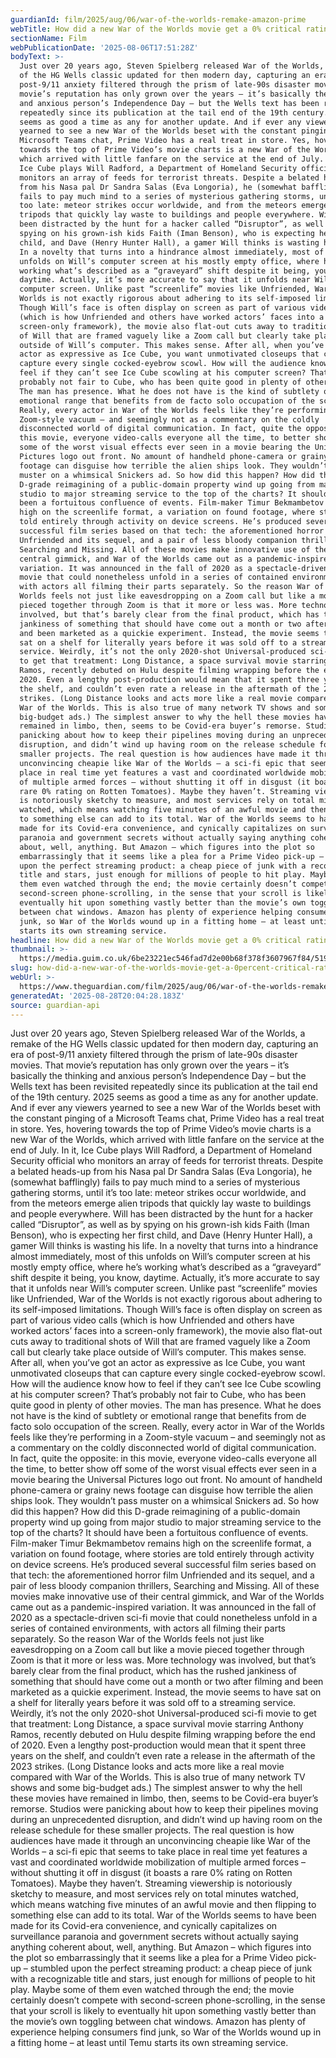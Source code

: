 ```yaml
---
guardianId: film/2025/aug/06/war-of-the-worlds-remake-amazon-prime
webTitle: How did a new War of the Worlds movie get a 0% critical rating?
sectionName: Film
webPublicationDate: '2025-08-06T17:51:28Z'
bodyText: >-
  Just over 20 years ago, Steven Spielberg released War of the Worlds, a remake
  of the HG Wells classic updated for then modern day, capturing an era of
  post-9/11 anxiety filtered through the prism of late-90s disaster movies. That
  movie’s reputation has only grown over the years – it’s basically the thinking
  and anxious person’s Independence Day – but the Wells text has been revisited
  repeatedly since its publication at the tail end of the 19th century. 2025
  seems as good a time as any for another update. And if ever any viewers
  yearned to see a new War of the Worlds beset with the constant pinging of a
  Microsoft Teams chat, Prime Video has a real treat in store. Yes, hovering
  towards the top of Prime Video’s movie charts is a new War of the Worlds,
  which arrived with little fanfare on the service at the end of July. In it,
  Ice Cube plays Will Radford, a Department of Homeland Security official who
  monitors an array of feeds for terrorist threats. Despite a belated heads-up
  from his Nasa pal Dr Sandra Salas (Eva Longoria), he (somewhat bafflingly)
  fails to pay much mind to a series of mysterious gathering storms, until it’s
  too late: meteor strikes occur worldwide, and from the meteors emerge alien
  tripods that quickly lay waste to buildings and people everywhere. Will has
  been distracted by the hunt for a hacker called “Disruptor”, as well as by
  spying on his grown-ish kids Faith (Iman Benson), who is expecting her first
  child, and Dave (Henry Hunter Hall), a gamer Will thinks is wasting his life.
  In a novelty that turns into a hindrance almost immediately, most of this
  unfolds on Will’s computer screen at his mostly empty office, where he’s
  working what’s described as a “graveyard” shift despite it being, you know,
  daytime. Actually, it’s more accurate to say that it unfolds near Will’s
  computer screen. Unlike past “screenlife” movies like Unfriended, War of the
  Worlds is not exactly rigorous about adhering to its self-imposed limitations.
  Though Will’s face is often display on screen as part of various video calls
  (which is how Unfriended and others have worked actors’ faces into a
  screen-only framework), the movie also flat-out cuts away to traditional shots
  of Will that are framed vaguely like a Zoom call but clearly take place
  outside of Will’s computer. This makes sense. After all, when you’ve got an
  actor as expressive as Ice Cube, you want unmotivated closeups that can
  capture every single cocked-eyebrow scowl. How will the audience know how to
  feel if they can’t see Ice Cube scowling at his computer screen? That’s
  probably not fair to Cube, who has been quite good in plenty of other movies.
  The man has presence. What he does not have is the kind of subtlety or
  emotional range that benefits from de facto solo occupation of the screen.
  Really, every actor in War of the Worlds feels like they’re performing in a
  Zoom-style vacuum – and seemingly not as a commentary on the coldly
  disconnected world of digital communication. In fact, quite the opposite: in
  this movie, everyone video-calls everyone all the time, to better show off
  some of the worst visual effects ever seen in a movie bearing the Universal
  Pictures logo out front. No amount of handheld phone-camera or grainy news
  footage can disguise how terrible the alien ships look. They wouldn’t pass
  muster on a whimsical Snickers ad. So how did this happen? How did this
  D-grade reimagining of a public-domain property wind up going from major
  studio to major streaming service to the top of the charts? It should have
  been a fortuitous confluence of events. Film-maker Timur Bekmambetov remains
  high on the screenlife format, a variation on found footage, where stories are
  told entirely through activity on device screens. He’s produced several
  successful film series based on that tech: the aforementioned horror film
  Unfriended and its sequel, and a pair of less bloody companion thrillers,
  Searching and Missing. All of these movies make innovative use of their
  central gimmick, and War of the Worlds came out as a pandemic-inspired
  variation. It was announced in the fall of 2020 as a spectacle-driven sci-fi
  movie that could nonetheless unfold in a series of contained environments,
  with actors all filming their parts separately. So the reason War of the
  Worlds feels not just like eavesdropping on a Zoom call but like a movie
  pieced together through Zoom is that it more or less was. More technology was
  involved, but that’s barely clear from the final product, which has the rushed
  jankiness of something that should have come out a month or two after filming
  and been marketed as a quickie experiment. Instead, the movie seems to have
  sat on a shelf for literally years before it was sold off to a streaming
  service. Weirdly, it’s not the only 2020-shot Universal-produced sci-fi movie
  to get that treatment: Long Distance, a space survival movie starring Anthony
  Ramos, recently debuted on Hulu despite filming wrapping before the end of
  2020. Even a lengthy post-production would mean that it spent three years on
  the shelf, and couldn’t even rate a release in the aftermath of the 2023
  strikes. (Long Distance looks and acts more like a real movie compared with
  War of the Worlds. This is also true of many network TV shows and some
  big-budget ads.) The simplest answer to why the hell these movies have
  remained in limbo, then, seems to be Covid-era buyer’s remorse. Studios were
  panicking about how to keep their pipelines moving during an unprecedented
  disruption, and didn’t wind up having room on the release schedule for these
  smaller projects. The real question is how audiences have made it through an
  unconvincing cheapie like War of the Worlds – a sci-fi epic that seems to take
  place in real time yet features a vast and coordinated worldwide mobilization
  of multiple armed forces – without shutting it off in disgust (it boasts a
  rare 0% rating on Rotten Tomatoes). Maybe they haven’t. Streaming viewership
  is notoriously sketchy to measure, and most services rely on total minutes
  watched, which means watching five minutes of an awful movie and then flipping
  to something else can add to its total. War of the Worlds seems to have been
  made for its Covid-era convenience, and cynically capitalizes on surveillance
  paranoia and government secrets without actually saying anything coherent
  about, well, anything. But Amazon – which figures into the plot so
  embarrassingly that it seems like a plea for a Prime Video pick-up – stumbled
  upon the perfect streaming product: a cheap piece of junk with a recognizable
  title and stars, just enough for millions of people to hit play. Maybe some of
  them even watched through the end; the movie certainly doesn’t compete with
  second-screen phone-scrolling, in the sense that your scroll is likely to
  eventually hit upon something vastly better than the movie’s own toggling
  between chat windows. Amazon has plenty of experience helping consumers find
  junk, so War of the Worlds wound up in a fitting home – at least until Temu
  starts its own streaming service.
headline: How did a new War of the Worlds movie get a 0% critical rating?
thumbnail: >-
  https://media.guim.co.uk/6be23221ec546fad7d2e00b68f378f3607967f84/519_0_2700_2160/500.jpg
slug: how-did-a-new-war-of-the-worlds-movie-get-a-0percent-critical-rating
webUrl: >-
  https://www.theguardian.com/film/2025/aug/06/war-of-the-worlds-remake-amazon-prime
generatedAt: '2025-08-28T20:04:28.183Z'
source: guardian-api
---
```

Just over 20 years ago, Steven Spielberg released War of the Worlds, a remake of the HG Wells classic updated for then modern day, capturing an era of post-9/11 anxiety filtered through the prism of late-90s disaster movies. That movie’s reputation has only grown over the years – it’s basically the thinking and anxious person’s Independence Day – but the Wells text has been revisited repeatedly since its publication at the tail end of the 19th century. 2025 seems as good a time as any for another update. And if ever any viewers yearned to see a new War of the Worlds beset with the constant pinging of a Microsoft Teams chat, Prime Video has a real treat in store. Yes, hovering towards the top of Prime Video’s movie charts is a new War of the Worlds, which arrived with little fanfare on the service at the end of July. In it, Ice Cube plays Will Radford, a Department of Homeland Security official who monitors an array of feeds for terrorist threats. Despite a belated heads-up from his Nasa pal Dr Sandra Salas (Eva Longoria), he (somewhat bafflingly) fails to pay much mind to a series of mysterious gathering storms, until it’s too late: meteor strikes occur worldwide, and from the meteors emerge alien tripods that quickly lay waste to buildings and people everywhere. Will has been distracted by the hunt for a hacker called “Disruptor”, as well as by spying on his grown-ish kids Faith (Iman Benson), who is expecting her first child, and Dave (Henry Hunter Hall), a gamer Will thinks is wasting his life. In a novelty that turns into a hindrance almost immediately, most of this unfolds on Will’s computer screen at his mostly empty office, where he’s working what’s described as a “graveyard” shift despite it being, you know, daytime. Actually, it’s more accurate to say that it unfolds near Will’s computer screen. Unlike past “screenlife” movies like Unfriended, War of the Worlds is not exactly rigorous about adhering to its self-imposed limitations. Though Will’s face is often display on screen as part of various video calls (which is how Unfriended and others have worked actors’ faces into a screen-only framework), the movie also flat-out cuts away to traditional shots of Will that are framed vaguely like a Zoom call but clearly take place outside of Will’s computer. This makes sense. After all, when you’ve got an actor as expressive as Ice Cube, you want unmotivated closeups that can capture every single cocked-eyebrow scowl. How will the audience know how to feel if they can’t see Ice Cube scowling at his computer screen? That’s probably not fair to Cube, who has been quite good in plenty of other movies. The man has presence. What he does not have is the kind of subtlety or emotional range that benefits from de facto solo occupation of the screen. Really, every actor in War of the Worlds feels like they’re performing in a Zoom-style vacuum – and seemingly not as a commentary on the coldly disconnected world of digital communication. In fact, quite the opposite: in this movie, everyone video-calls everyone all the time, to better show off some of the worst visual effects ever seen in a movie bearing the Universal Pictures logo out front. No amount of handheld phone-camera or grainy news footage can disguise how terrible the alien ships look. They wouldn’t pass muster on a whimsical Snickers ad. So how did this happen? How did this D-grade reimagining of a public-domain property wind up going from major studio to major streaming service to the top of the charts? It should have been a fortuitous confluence of events. Film-maker Timur Bekmambetov remains high on the screenlife format, a variation on found footage, where stories are told entirely through activity on device screens. He’s produced several successful film series based on that tech: the aforementioned horror film Unfriended and its sequel, and a pair of less bloody companion thrillers, Searching and Missing. All of these movies make innovative use of their central gimmick, and War of the Worlds came out as a pandemic-inspired variation. It was announced in the fall of 2020 as a spectacle-driven sci-fi movie that could nonetheless unfold in a series of contained environments, with actors all filming their parts separately. So the reason War of the Worlds feels not just like eavesdropping on a Zoom call but like a movie pieced together through Zoom is that it more or less was. More technology was involved, but that’s barely clear from the final product, which has the rushed jankiness of something that should have come out a month or two after filming and been marketed as a quickie experiment. Instead, the movie seems to have sat on a shelf for literally years before it was sold off to a streaming service. Weirdly, it’s not the only 2020-shot Universal-produced sci-fi movie to get that treatment: Long Distance, a space survival movie starring Anthony Ramos, recently debuted on Hulu despite filming wrapping before the end of 2020. Even a lengthy post-production would mean that it spent three years on the shelf, and couldn’t even rate a release in the aftermath of the 2023 strikes. (Long Distance looks and acts more like a real movie compared with War of the Worlds. This is also true of many network TV shows and some big-budget ads.) The simplest answer to why the hell these movies have remained in limbo, then, seems to be Covid-era buyer’s remorse. Studios were panicking about how to keep their pipelines moving during an unprecedented disruption, and didn’t wind up having room on the release schedule for these smaller projects. The real question is how audiences have made it through an unconvincing cheapie like War of the Worlds – a sci-fi epic that seems to take place in real time yet features a vast and coordinated worldwide mobilization of multiple armed forces – without shutting it off in disgust (it boasts a rare 0% rating on Rotten Tomatoes). Maybe they haven’t. Streaming viewership is notoriously sketchy to measure, and most services rely on total minutes watched, which means watching five minutes of an awful movie and then flipping to something else can add to its total. War of the Worlds seems to have been made for its Covid-era convenience, and cynically capitalizes on surveillance paranoia and government secrets without actually saying anything coherent about, well, anything. But Amazon – which figures into the plot so embarrassingly that it seems like a plea for a Prime Video pick-up – stumbled upon the perfect streaming product: a cheap piece of junk with a recognizable title and stars, just enough for millions of people to hit play. Maybe some of them even watched through the end; the movie certainly doesn’t compete with second-screen phone-scrolling, in the sense that your scroll is likely to eventually hit upon something vastly better than the movie’s own toggling between chat windows. Amazon has plenty of experience helping consumers find junk, so War of the Worlds wound up in a fitting home – at least until Temu starts its own streaming service.
